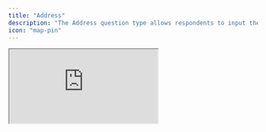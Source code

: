 ```yaml
---
title: "Address"
description: "The Address question type allows respondents to input their address details, including multiple fields such as address lines, city, state, and country. You can configure the question by adding a title, an optional description, and toggling specific fields to be required."
icon: "map-pin"
---
```


<iframe
  title="Survey Embed"
  src="https://app.formbricks.com/s/m8w91e8wi52pdao8un1f4twu"
  style={{
    position: "relative",
    height: "90vh",
    maxHeight: "100vh",
    width: "100%",
    border: 0,
    borderRadius: "12px",
    overflow: "auto",
  }}
/>

## Elements

![Overview of Address question type](/images/xm-and-surveys/core-features/question-type/address.webp)

### Question

Provide a question to describe the address information you are requesting.

### Description

Optionally, add a description to guide the user.

### Toggle Fields

You can choose to show and require any or all of the following fields in the form:

- Address Line 1
- Address Line 2
- City
- State
- Zip Code
- Country
